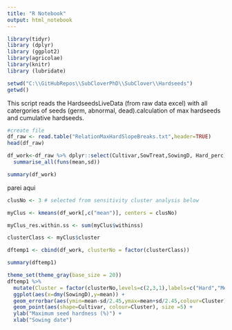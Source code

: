 ```yaml
---
title: "R Notebook"
output: html_notebook
---
```



```r
library(tidyr)
library (dplyr)
library (ggplot2)
library(agricolae)
library(knitr)
library (lubridate)

```


```r
setwd("C:\\GitHubRepos\\SubCloverPhD\\SubClover\\Hardseeds")
getwd()
```



This script reads the HardseedsLiveData (from raw data excel) with all catergories of seeds (germ, abnormal, dead).calculation of max hardseeds and cumulative hardseeds.

```r
#create file
df_raw <- read.table("RelationMaxHardSlopeBreaks.txt",header=TRUE)
head(df_raw)
```
```r
df_work<-df_raw %>% dplyr::select(Cultivar,SowTreat,SowingD, Hard_perc) %>% group_by(Cultivar,SowTreat,SowingD) %>%
  summarise_all(funs(mean,sd))

summary(df_work)
```



parei aqui 
```r
clusNo <- 3 # selected from sensitivity cluster analysis below

myClus <- kmeans(df_work[,c("mean")], centers = clusNo)

myClus_res.within.ss <- sum(myClus$withinss)

clusterClass <- myClus$cluster

dftemp1 <- cbind(df_work, clusterNo = factor(clusterClass))

summary(dftemp1)

```

```r
theme_set(theme_gray(base_size = 20))
dftemp1 %>%
  mutate(Cluster = factor(clusterNo,levels=c(2,3,1),labels=c("Hard","Medium", "Soft")))  %>%
  ggplot(aes(x=dmy(SowingD),y=mean)) +
  geom_errorbar(aes(ymin=mean-sd/2.45,ymax=mean+sd/2.45,colour=Cluster),alpha=0.8, width=0.5, linetype=2)+
  geom_point(aes(shape=Cultivar, colour=Cluster), size =5) +
  ylab("Maximum seed hardness (%)") +
  xlab("Sowing date")
  
```

